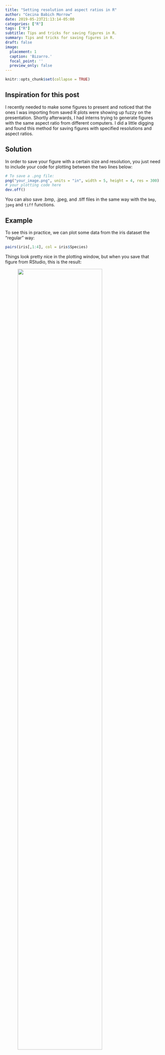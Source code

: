 ```yaml
---
title: "Setting resolution and aspect ratios in R"
author: "Cecina Babich Morrow"
date: 2019-05-23T21:13:14-05:00
categories: ["R"]
tags: ["R"]
subtitle: Tips and tricks for saving figures in R.
summary: Tips and tricks for saving figures in R.
draft: false
image:
  placement: 1
  caption: 'Bizarro.'
  focal_point: ''
  preview_only: false
---
```


```r
knitr::opts_chunk$set(collapse = TRUE)
```

## Inspiration for this post

I recently needed to make some figures to present and noticed that the ones I was importing from saved R plots were showing up fuzzy on the presentation. Shortly afterwards, I had interns trying to generate figures with the same aspect ratio from different computers. I did a little digging and found this method for saving figures with specified resolutions and aspect ratios.

## Solution

In order to save your figure with a certain size and resolution, you just need to include your code for plotting between the two lines below:

```r
# To save a .png file:
png("your_image.png", units = "in", width = 5, height = 4, res = 300)
# your plotting code here
dev.off()
```

You can also save .bmp, .jpeg, and .tiff files in the same way with the `bmp`, `jpeg` and `tiff` functions.

## Example

To see this in practice, we can plot some data from the iris dataset the "regular" way:

```r
pairs(iris[,1:4], col = iris$Species)
```

Things look pretty nice in the plotting window, but when you save that figure from RStudio, this is the result:

<figure>
  <img class="special-img-class" style="width:80%" src="/img/lowres.png" />
</figure>

To get rid of that graininess, we can instead save the figure in the following way:

```r
png("highres.png", units = "in", width = 5, height = 4, res = 300)
pairs(iris[,1:4], col = iris$Species)
dev.off()
```

The resulting figure is much clearer and ready to be inserted in presentations or publications!

<figure>
  <img class="special-img-class" style="width:80%" src="/img/highres.png" />
</figure>

You can also change the aspect ratio by modifying the `height` and `width` arguments. You can leave the units in inches or set it to pixels (`"px"`), centimeters (`"cm"`), or millimeters (`"mm"`).